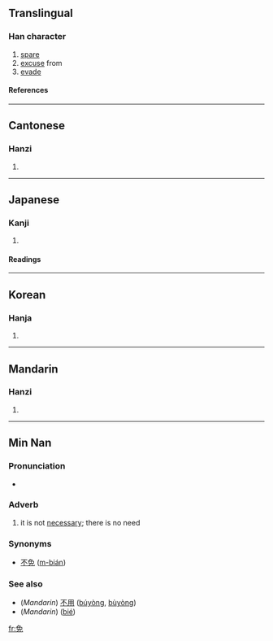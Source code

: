 ==Translingual==
===Han character===
{{Han char|rad=儿|as=06|sn=8|four=2741<sub>6</sub>|canj=弓日竹山 (NAHU)}}
# [[spare]]
# [[excuse]] from
# [[evade]]
====References====
{{Han ref|kx=0124.230|dkj=01358|dj=0264.030|hdz=10270.090|uh=514D|ud=20813|bh=A74B|bd=42827}}
----
==Cantonese==
===Hanzi===
{{yue-hanzi|jyut=|y=min5}}
# {{defn|Cantonese}}
----
==Japanese==
===Kanji===
{{ja-kanji|grade=|rs=儿06}}
# {{defn|Japanese}} 
====Readings====
{{ja-readings|on=[[めん]] (men), [[べん]] (ben)|kun=[[まぬかれる]] (manukareru), [[ゆるす]] (yurusu)}}
----
==Korean==
===Hanja===
{{ko-hanja|hangeul=[[면]], [[문]]|rv=myeon, mun|mr=myŏn, mun}}
# {{defn|Korean}}
----
==Mandarin==
===Hanzi===
{{cmn-hanzi|pin=[[miǎn]] (mian3)|wg=mien<sup>3</sup>}}
# {{defn|Mandarin}}
----
==Min Nan==
===Pronunciation===
*{{IPA|[bɪɛn˥˧]}}

===Adverb===
{{nan-adv|ts|poj=bián|pojt=bian2|rs=儿06}}

# it is not [[necessary]]; there is no need

===Synonyms===
*[[不免]] ([[m̄-bián|m{{unicode|̄}}-bián]])

===See also===
*(''Mandarin'') [[不用]] ([[búyòng]], [[bùyòng]])
*(''Mandarin'') {{zh-ts|別|别}} ([[bié]])


[[fr:免]]